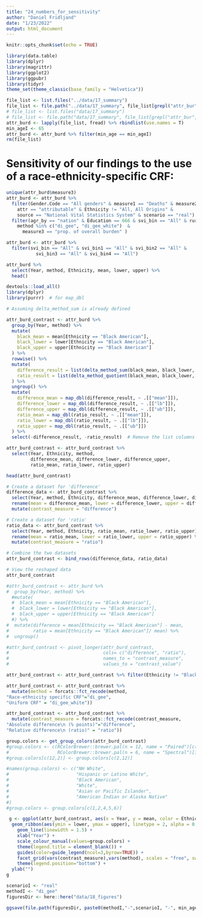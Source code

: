 ```yaml
---
title: "24_numbers_for_sensitivity"
author: "Daniel Fridljand"
date: "1/23/2022"
output: html_document
---
```


```r
knitr::opts_chunk$set(echo = TRUE)
```

```r
library(data.table)
library(dplyr)
library(magrittr)
library(ggplot2)
library(ggpubr)
library(tidyr)
theme_set(theme_classic(base_family = "Helvetica"))
```

```r
file_list <- list.files("../data/17_summary")
file_list <- file.path("../data/17_summary", file_list[grepl("attr_bur", file_list)])
# file_list <- list.files("data/17_summary")
# file_list <- file.path("data/17_summary", file_list[grepl("attr_bur", file_list)])
attr_burd <- lapply(file_list, fread) %>% rbindlist(use.names = T)
min_ageI <- 65
attr_burd <- attr_burd %>% filter(min_age == min_ageI)
rm(file_list)
```

# Sensitivity of our findings to the use of a race-ethnicity-specific CRF:
```r
unique(attr_burd$measure3)
attr_burd <- attr_burd %>%
  filter(Gender.Code == "All genders" & measure1 == "Deaths" & measure2 == "age-adjusted rate per 100,000" &
    attr == "attributable" & Ethnicity != "All, All Origins" &
    source == "National Vital Statistics System" & scenario == "real") %>%
  filter(agr_by == "nation" & Education == 666 & svi_bin == "All" & rural_urban_class == "All" &
    method %in% c("di_gee", "di_gee_white")  &
      measure3 == "prop. of overall burden" ) 

attr_burd <- attr_burd %>%
  filter(svi_bin == "All" & svi_bin1 == "All" & svi_bin2 == "All" &
           svi_bin3 == "All" & svi_bin4 == "All")
```

```r
attr_burd %>%
  select(Year, method, Ethnicity, mean, lower, upper) %>%
  head()
```
```r
devtools::load_all()
library(dplyr)
library(purrr)  # for map_dbl

# Assuming delta_method_sum is already defined

attr_burd_contrast <- attr_burd %>%
  group_by(Year, method) %>%
  mutate(
    black_mean = mean[Ethnicity == "Black American"],
    black_lower = lower[Ethnicity == "Black American"],
    black_upper = upper[Ethnicity == "Black American"]
  ) %>%
  rowwise() %>%
  mutate(
    difference_result = list(delta_method_sum(black_mean, black_lower, black_upper, -mean, -lower, -upper)),
    ratio_result = list(delta_method_quotient(black_mean, black_lower, black_upper, mean, lower, upper))
  ) %>%
  ungroup() %>%
  mutate(
    difference_mean = map_dbl(difference_result, ~ .[["mean"]]),
    difference_lower = map_dbl(difference_result, ~ .[["lb"]]),
    difference_upper = map_dbl(difference_result, ~ .[["ub"]]),
    ratio_mean = map_dbl(ratio_result, ~ .[["mean"]]),
    ratio_lower = map_dbl(ratio_result, ~ .[["lb"]]),
    ratio_upper = map_dbl(ratio_result, ~ .[["ub"]])
  ) %>%
  select(-difference_result, -ratio_result)  # Remove the list columns if not needed

```

```r
attr_burd_contrast <- attr_burd_contrast %>%
  select(Year, Ethnicity, method,
         difference_mean, difference_lower, difference_upper,
         ratio_mean, ratio_lower, ratio_upper)

head(attr_burd_contrast)
```
```r
# Create a dataset for 'difference'
difference_data <- attr_burd_contrast %>%
  select(Year, method, Ethnicity, difference_mean, difference_lower, difference_upper) %>%
  rename(mean = difference_mean, lower = difference_lower, upper = difference_upper) %>%
  mutate(contrast_measure = "difference")

# Create a dataset for 'ratio'
ratio_data <- attr_burd_contrast %>%
  select(Year, method, Ethnicity, ratio_mean, ratio_lower, ratio_upper) %>%
  rename(mean = ratio_mean, lower = ratio_lower, upper = ratio_upper) %>%
  mutate(contrast_measure = "ratio")

# Combine the two datasets
attr_burd_contrast <- bind_rows(difference_data, ratio_data)

# View the reshaped data
attr_burd_contrast
```

```r
#attr_burd_contrast <- attr_burd %>%
#  group_by(Year, method) %>%
  #mutate(
  #  black_mean = mean[Ethnicity == "Black American"],
  #  black_lower = lower[Ethnicity == "Black American"],
  #  black_upper = upper[Ethnicity == "Black American"]
  #) %>%
#  mutate(difference = mean[Ethnicity == "Black American"] - mean,
#         ratio = mean[Ethnicity == "Black American"]/ mean) %>%
#  ungroup()

#attr_burd_contrast <- pivot_longer(attr_burd_contrast,
#                                   cols= c("difference", "ratio"),
#                                   names_to = "contrast_measure",
#                                   values_to = "contrast_value") 

attr_burd_contrast <- attr_burd_contrast %>% filter(Ethnicity != "Black American") 

attr_burd_contrast <- attr_burd_contrast %>%
  mutate(method = forcats::fct_recode(method,
"Race-ethnicity specific CRF"="di_gee",
"Uniform CRF" = "di_gee_white"))

attr_burd_contrast <- attr_burd_contrast %>%
  mutate(contrast_measure = forcats::fct_recode(contrast_measure,
"Absolute difference\n (% points)"="difference",
"Relative difference\n (ratio)" = "ratio"))

```

```r
group.colors <- get_group_colors(attr_burd_contrast)
#group.colors <- c(RColorBrewer::brewer.pal(n = 12, name = "Paired")[c(1:6,8:10, 12)], 
#                  RColorBrewer::brewer.pal(n = 6, name = "Spectral")[1:2])
#group.colors[c(12,2)] <- group.colors[c(2,12)] 

#names(group.colors) <- c("NH White",
#                         "Hispanic or Latino White",
#                         "Black American",
#                         "White",
#                         "Asian or Pacific Islander",
#                         "American Indian or Alaska Native"
#)
#group.colors <- group.colors[c(1,2,4,5,6)]
```

```r
 g <- ggplot(attr_burd_contrast, aes(x = Year, y = mean, color = Ethnicity))+
  geom_ribbon(aes(ymin = lower, ymax = upper), linetype = 2, alpha = 0, show.legend = FALSE) +
    geom_line(linewidth = 1.5) +
    xlab("Year") +
    scale_colour_manual(values=group.colors) +
    theme(legend.title = element_blank()) +
    guides(color=guide_legend(ncol=3,byrow=TRUE)) +
    facet_grid(vars(contrast_measure),vars(method), scales = "free", switch="y") + 
    theme(legend.position="bottom") +
  ylab("")
g
```

```r
scenarioI <- "real"
methodI <- "di_gee"
figuresDir <- here::here("data/18_figures") 

ggsave(file.path(figuresDir, paste0(methodI,"-",scenarioI, "-", min_ageI), "figureS15.png"), dpi = 300, g, height = 6, width = 8)
```

